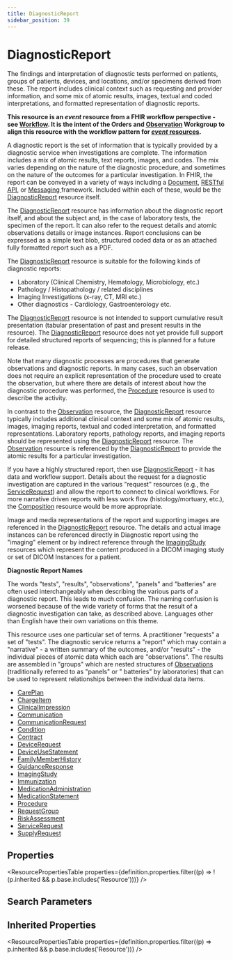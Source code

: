 ```yaml
---
title: DiagnosticReport
sidebar_position: 39
---
```


# DiagnosticReport

The findings and interpretation of diagnostic  tests performed on patients, groups of patients, devices, and locations, and/or specimens derived from these. The report includes clinical context such as requesting and provider information, and some mix of atomic results, images, textual and coded interpretations, and formatted representation of diagnostic reports.

  <Tabs queryString="intro-section">
  <TabItem value="usage" label="Usage" default>
    <div> <a name="scope"></a>  <p><strong>This resource is an <em>event</em> resource from a FHIR workflow perspective - see <a href="https://www.hl7.org/fhir/workflow.html">Workflow</a>.   It is the intent of the Orders and <a href="/docs/api/fhir/resources/observation">Observation</a> Workgroup to align this resource with  the workflow pattern for <a href="https://www.hl7.org/fhir/workflow.html#event"><em>event</em> resources</a>.</strong></p> <p> A diagnostic report is the set of information that is typically provided by a diagnostic service when investigations are complete. The information includes a mix of atomic results, text reports, images, and codes. The mix varies depending on the nature of the diagnostic procedure, and sometimes on the nature of the outcomes for a particular investigation.  In FHIR, the report can be conveyed in a variety of ways including a <a href="https://www.hl7.org/fhir/documents.html">Document</a>, <a href="https://www.hl7.org/fhir/http.html">RESTful API</a>, or <a href="https://www.hl7.org/fhir/messaging.html">Messaging </a> framework.  Included within each of these, would be the <a href="/docs/api/fhir/resources/diagnosticreport">DiagnosticReport</a> resource itself. </p> <p> The <a href="/docs/api/fhir/resources/diagnosticreport">DiagnosticReport</a> resource has information about the diagnostic report itself, and about the subject and, in the case of laboratory tests, the specimen of the report.  It can also refer to the request details and atomic observations details or image instances.  Report conclusions can be expressed as a simple text blob, structured coded data or as an attached fully formatted report such as a PDF.</p> <p> The <a href="/docs/api/fhir/resources/diagnosticreport">DiagnosticReport</a> resource is suitable for the following kinds of diagnostic reports: </p> <ul>  <li>Laboratory (Clinical Chemistry, Hematology, Microbiology, etc.)</li>  <li>Pathology / Histopathology / related disciplines</li>  <li>Imaging Investigations (x-ray, CT, MRI etc.)</li>  <li>Other diagnostics - Cardiology, Gastroenterology etc.</li> </ul> <p> The <a href="/docs/api/fhir/resources/diagnosticreport">DiagnosticReport</a> resource is not intended to support cumulative result presentation (tabular presentation of past and present results in the resource). The <a href="/docs/api/fhir/resources/diagnosticreport">DiagnosticReport</a> resource does not yet provide full support for detailed structured reports of sequencing; this is planned for a future release. </p> </div>
    </TabItem>
  <TabItem value="relationships" label="Relationships">
    <div> <a name="bnr"></a>  <p> Note that many diagnostic processes are procedures that generate observations and diagnostic reports. In many cases, such an observation does not require an explicit representation of the procedure used to create the observation, but where there are details of interest about how the diagnostic procedure was performed, the <a href="/docs/api/fhir/resources/procedure">Procedure</a> resource is used to describe the activity. </p>  <p> In contrast to the <a href="/docs/api/fhir/resources/observation">Observation</a> resource, the <a href="/docs/api/fhir/resources/diagnosticreport">DiagnosticReport</a> resource typically includes additional clinical context and some mix of atomic results, images, imaging reports, textual and coded interpretation, and formatted representations. Laboratory reports, pathology reports, and imaging reports should be represented using the <a href="/docs/api/fhir/resources/diagnosticreport">DiagnosticReport</a> resource. The <a href="/docs/api/fhir/resources/observation">Observation</a> resource is referenced by the <a href="/docs/api/fhir/resources/diagnosticreport">DiagnosticReport</a> to provide the atomic results for a particular investigation. </p>  <p> If you have a highly structured report, then use <a href="/docs/api/fhir/resources/diagnosticreport">DiagnosticReport</a> - it has data and workflow support.  Details about the request for a diagnostic investigation are captured in the various "request" resources (e.g., the <a href="/docs/api/fhir/resources/servicerequest">ServiceRequest</a>) and allow the report to connect to clinical workflows. For more narrative driven reports with less work flow (histology/mortuary, etc.), the <a href="/docs/api/fhir/resources/composition">Composition</a> resource would be more appropriate. </p>  <p> Image and media representations of the report and supporting images are referenced in the <a href="/docs/api/fhir/resources/diagnosticreport">DiagnosticReport</a> resource.  The details and actual image instances can be referenced directly in Diagnostic report using the "imaging" element or by indirect reference through the <a href="/docs/api/fhir/resources/imagingstudy">ImagingStudy</a> resources which represent the content produced in a DICOM imaging study or set of DICOM Instances for a patient. </p>  </div>
    </TabItem>
  <TabItem value="backgroundAndContext" label="Background and Context">
    <div> <a name="bnc"></a>      <b>Diagnostic Report Names</b>  <p> The words "tests", "results", "observations", "panels" and "batteries" are often used interchangeably when describing the various parts of a diagnostic report. This leads to much confusion. The naming confusion is worsened because of the wide variety of forms that the result of a diagnostic investigation can take, as described above. Languages other than English have their own variations on this theme. </p> <p> This resource uses one particular set of terms. A practitioner "requests" a set of "tests". The diagnostic service returns a "report" which may contain a "narrative" - a written summary of the outcomes, and/or "results" - the individual pieces of atomic data which each are "observations". The results are assembled in "groups" which are nested structures of <a href="/docs/api/fhir/resources/observation">Observations</a> (traditionally referred to as "panels" or " batteries" by laboratories) that can be used to represent relationships between the individual data items. </p>   </div>
    </TabItem>
  <TabItem value="referencedBy" label="Referenced By">
    <ul><li><a href="/docs/api/fhir/resources/careplan">CarePlan</a></li>
<li><a href="/docs/api/fhir/resources/chargeitem">ChargeItem</a></li>
<li><a href="/docs/api/fhir/resources/clinicalimpression">ClinicalImpression</a></li>
<li><a href="/docs/api/fhir/resources/communication">Communication</a></li>
<li><a href="/docs/api/fhir/resources/communicationrequest">CommunicationRequest</a></li>
<li><a href="/docs/api/fhir/resources/condition">Condition</a></li>
<li><a href="/docs/api/fhir/resources/contract">Contract</a></li>
<li><a href="/docs/api/fhir/resources/devicerequest">DeviceRequest</a></li>
<li><a href="/docs/api/fhir/resources/deviceusestatement">DeviceUseStatement</a></li>
<li><a href="/docs/api/fhir/resources/familymemberhistory">FamilyMemberHistory</a></li>
<li><a href="/docs/api/fhir/resources/guidanceresponse">GuidanceResponse</a></li>
<li><a href="/docs/api/fhir/resources/imagingstudy">ImagingStudy</a></li>
<li><a href="/docs/api/fhir/resources/immunization">Immunization</a></li>
<li><a href="/docs/api/fhir/resources/medicationadministration">MedicationAdministration</a></li>
<li><a href="/docs/api/fhir/resources/medicationstatement">MedicationStatement</a></li>
<li><a href="/docs/api/fhir/resources/procedure">Procedure</a></li>
<li><a href="/docs/api/fhir/resources/requestgroup">RequestGroup</a></li>
<li><a href="/docs/api/fhir/resources/riskassessment">RiskAssessment</a></li>
<li><a href="/docs/api/fhir/resources/servicerequest">ServiceRequest</a></li>
<li><a href="/docs/api/fhir/resources/supplyrequest">SupplyRequest</a></li></ul>
    </TabItem>
</Tabs>


## Properties

<ResourcePropertiesTable properties={definition.properties.filter((p) => !(p.inherited && p.base.includes('Resource')))} />

## Search Parameters

<SearchParamsTable searchParams={definition.searchParameters} />

## Inherited Properties

<ResourcePropertiesTable properties={definition.properties.filter((p) => p.inherited && p.base.includes('Resource'))} />


